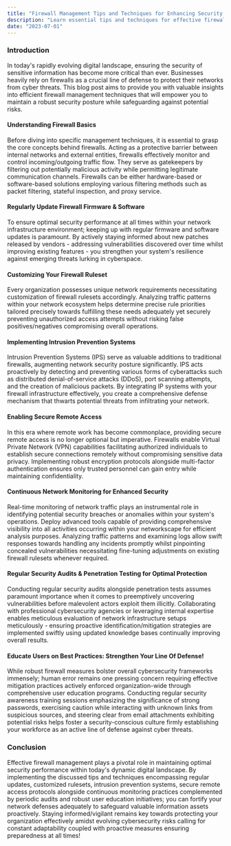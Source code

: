 ```yaml
---
title: "Firewall Management Tips and Techniques for Enhancing Security Performance"
description: "Learn essential tips and techniques for effective firewall management in this blog post. Safeguard your network against cyber threats with regular updates, customized rulesets, intrusion prevention systems, secure remote access, continuous monitoring, security audits, and user education to fortify your defenses."
date: "2023-07-01"
---
```


### Introduction

In today's rapidly evolving digital landscape, ensuring the security of sensitive information has become more critical than ever. Businesses heavily rely on firewalls as a crucial line of defense to protect their networks from cyber threats. This blog post aims to provide you with valuable insights into efficient firewall management techniques that will empower you to maintain a robust security posture while safeguarding against potential risks.

#### Understanding Firewall Basics

Before diving into specific management techniques, it is essential to grasp the core concepts behind firewalls. Acting as a protective barrier between internal networks and external entities, firewalls effectively monitor and control incoming/outgoing traffic flow. They serve as gatekeepers by filtering out potentially malicious activity while permitting legitimate communication channels. Firewalls can be either hardware-based or software-based solutions employing various filtering methods such as packet filtering, stateful inspection, and proxy service.

#### Regularly Update Firewall Firmware & Software

To ensure optimal security performance at all times within your network infrastructure environment; keeping up with regular firmware and software updates is paramount. By actively staying informed about new patches released by vendors - addressing vulnerabilities discovered over time whilst improving existing features - you strengthen your system's resilience against emerging threats lurking in cyberspace.

#### Customizing Your Firewall Ruleset

Every organization possesses unique network requirements necessitating customization of firewall rulesets accordingly. Analyzing traffic patterns within your network ecosystem helps determine precise rule priorities tailored precisely towards fulfilling these needs adequately yet securely preventing unauthorized access attempts without risking false positives/negatives compromising overall operations.

#### Implementing Intrusion Prevention Systems

Intrusion Prevention Systems (IPS) serve as valuable additions to traditional firewalls, augmenting network security posture significantly. IPS acts proactively by detecting and preventing various forms of cyberattacks such as distributed denial-of-service attacks (DDoS), port scanning attempts, and the creation of malicious packets. By integrating IP systems with your firewall infrastructure effectively, you create a comprehensive defense mechanism that thwarts potential threats from infiltrating your network.

#### Enabling Secure Remote Access

In this era where remote work has become commonplace, providing secure remote access is no longer optional but imperative. Firewalls enable Virtual Private Network (VPN) capabilities facilitating authorized individuals to establish secure connections remotely without compromising sensitive data privacy. Implementing robust encryption protocols alongside multi-factor authentication ensures only trusted personnel can gain entry while maintaining confidentiality.

#### Continuous Network Monitoring for Enhanced Security

Real-time monitoring of network traffic plays an instrumental role in identifying potential security breaches or anomalies within your system's operations. Deploy advanced tools capable of providing comprehensive visibility into all activities occurring within your networkscape for efficient analysis purposes. Analyzing traffic patterns and examining logs allow swift responses towards handling any incidents promptly whilst pinpointing concealed vulnerabilities necessitating fine-tuning adjustments on existing firewall rulesets whenever required.

#### Regular Security Audits & Penetration Testing for Optimal Protection

Conducting regular security audits alongside penetration tests assumes paramount importance when it comes to preemptively uncovering vulnerabilities before malevolent actors exploit them illicitly. Collaborating with professional cybersecurity agencies or leveraging internal expertise enables meticulous evaluation of network infrastructure setups meticulously - ensuring proactive identification/mitigation strategies are implemented swiftly using updated knowledge bases continually improving overall results.

#### Educate Users on Best Practices: Strengthen Your Line Of Defense!

While robust firewall measures bolster overall cybersecurity frameworks immensely; human error remains one pressing concern requiring effective mitigation practices actively enforced organization-wide through comprehensive user education programs. Conducting regular security awareness training sessions emphasizing the significance of strong passwords, exercising caution while interacting with unknown links from suspicious sources, and steering clear from email attachments exhibiting potential risks helps foster a security-conscious culture firmly establishing your workforce as an active line of defense against cyber threats.

### Conclusion

Effective firewall management plays a pivotal role in maintaining optimal security performance within today's dynamic digital landscape. By implementing the discussed tips and techniques encompassing regular updates, customized rulesets, intrusion prevention systems, secure remote access protocols alongside continuous monitoring practices complemented by periodic audits and robust user education initiatives; you can fortify your network defenses adequately to safeguard valuable information assets proactively. Staying informed/vigilant remains key towards protecting your organization effectively amidst evolving cybersecurity risks calling for constant adaptability coupled with proactive measures ensuring preparedness at all times!